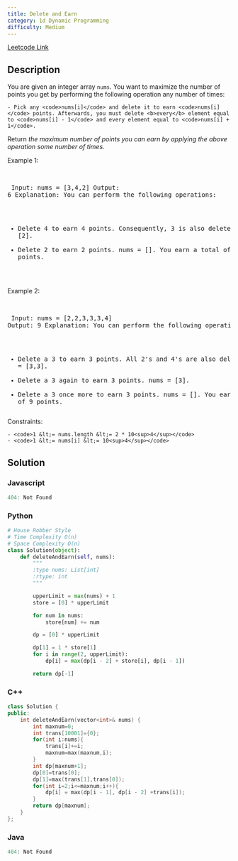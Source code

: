 ```yaml
---
title: Delete and Earn
category: 1d Dynamic Programming
difficulty: Medium
---
```


<Callout>

[Leetcode Link](https://leetcode.com/problems/delete-and-earn)

</Callout>

## Description
You are given an integer array <code>nums</code>. You want to maximize the number of points you get by performing the following operation any number of times:


	- Pick any <code>nums[i]</code> and delete it to earn <code>nums[i]</code> points. Afterwards, you must delete <b>every</b> element equal to <code>nums[i] - 1</code> and every element equal to <code>nums[i] + 1</code>.


Return *the maximum number of points you can earn by applying the above operation some number of times*.

 
Example 1:

<br /><pre className="overflow-x-auto">
Input: nums = [3,4,2]
Output: 6
Explanation: You can perform the following operations:
- Delete 4 to earn 4 points. Consequently, 3 is also deleted. nums = [2].
- Delete 2 to earn 2 points. nums = [].
You earn a total of 6 points.
</pre>

Example 2:

<br /><pre className="overflow-x-auto">
Input: nums = [2,2,3,3,3,4]
Output: 9
Explanation: You can perform the following operations:
- Delete a 3 to earn 3 points. All 2&#39;s and 4&#39;s are also deleted. nums = [3,3].
- Delete a 3 again to earn 3 points. nums = [3].
- Delete a 3 once more to earn 3 points. nums = [].
You earn a total of 9 points.</pre>

 
Constraints:


	- <code>1 &lt;= nums.length &lt;= 2 * 10<sup>4</sup></code>
	- <code>1 &lt;= nums[i] &lt;= 10<sup>4</sup></code>



## Solution

### Javascript
```javascript
404: Not Found
```
### Python
```python
# House Robber Style
# Time Complexity O(n)
# Space Complexity O(n)
class Solution(object):
    def deleteAndEarn(self, nums):
        """
        :type nums: List[int]
        :rtype: int
        """

        upperLimit = max(nums) + 1 
        store = [0] * upperLimit

        for num in nums:
            store[num] += num

        dp = [0] * upperLimit

        dp[1] = 1 * store[1]
        for i in range(2, upperLimit):
            dp[i] = max(dp[i - 2] + store[i], dp[i - 1])

        return dp[-1]
```
### C++
```cpp
class Solution {
public:
    int deleteAndEarn(vector<int>& nums) {
        int maxnum=0;
        int trans[10001]={0};
        for(int i:nums){
            trans[i]+=i;
            maxnum=max(maxnum,i);
        }
        int dp[maxnum+1];
        dp[0]=trans[0];
        dp[1]=max(trans[1],trans[0]);
        for(int i=2;i<=maxnum;i++){
            dp[i] = max(dp[i - 1], dp[i - 2] +trans[i]);
        }
        return dp[maxnum];
    }
};

```
### Java
```java
404: Not Found
```


